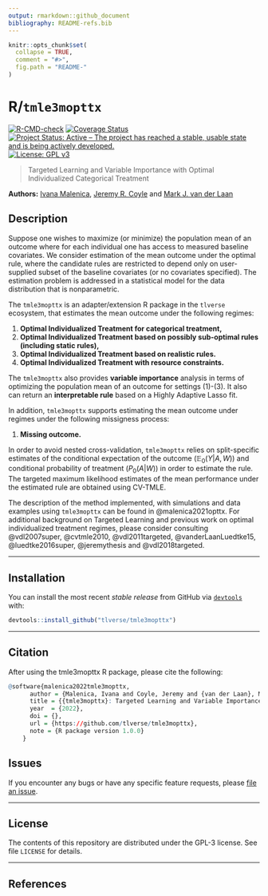```yaml
---
output: rmarkdown::github_document
bibliography: README-refs.bib
---
```


<!-- README.md is generated from README.Rmd. Please edit that file -->

```r
knitr::opts_chunk$set(
  collapse = TRUE,
  comment = "#>",
  fig.path = "README-"
)
```

# R/`tmle3mopttx`

[![R-CMD-check](https://github.com/tlverse/tmle3mopttx/workflows/R-CMD-check/badge.svg)](https://github.com/tlverse/tmle3mopttx/actions)
[![Coverage Status](https://codecov.io/gh/tlverse/tmle3mopttx/branch/master/graph/badge.svg)](https://codecov.io/gh/tlverse/tmle3mopttx)
[![Project Status: Active – The project has reached a stable, usable state and is being actively developed.](http://www.repostatus.org/badges/latest/active.svg)](http://www.repostatus.org/#active)
[![License: GPL v3](https://img.shields.io/badge/License-GPL%20v3-blue.svg)](http://www.gnu.org/licenses/gpl-3.0)

> Targeted Learning and Variable Importance with Optimal Individualized
> Categorical Treatment

__Authors:__ [Ivana Malenica](https://github.com/imalenica), [Jeremy R. Coyle](https://github.com/jeremyrcoyle) and [Mark J. van der Laan](https://vanderlaan-lab.org/)

## Description

Suppose one wishes to maximize (or minimize) the population mean of an outcome where for each individual one has access to measured baseline covariates. We consider estimation of the mean outcome under the optimal rule, where the candidate rules are restricted to depend only on user-supplied subset of the baseline covariates (or no covariates specified). The estimation problem is addressed in a statistical model for the data distribution that is nonparametric. 

The `tmle3mopttx` is an adapter/extension R package in the `tlverse` ecosystem, that estimates the mean outcome under the following regimes:

(1) **Optimal Individualized Treatment for categorical treatment,**
(2) **Optimal Individualized Treatment based on possibly sub-optimal rules (including static rules),**
(3) **Optimal Individualized Treatment based on realistic rules.**
(4) **Optimal Individualized Treatment with resource constraints.**

The `tmle3mopttx` also provides **variable importance** analysis in terms of optimizing the population mean of an outcome for settings (1)-(3). It also can return an **interpretable rule** based on a Highly Adaptive Lasso fit. 

In addition, `tmle3mopttx` supports estimating the mean outcome under regimes under the following missigness process:

1. **Missing outcome.** 

In order to avoid nested cross-validation, `tmle3mopttx` relies on split-specific estimates of the conditional expectation of the outcome ($\mathbb{E}_0(Y|A,W)$) and conditional probability of treatment ($P_0(A|W)$) in order to estimate the rule. The targeted maximum likelihood estimates of the mean performance under the estimated rule are obtained using CV-TMLE. 

The description of the method implemented, with simulations and data examples using `tmle3mopttx` can be found in @malenica2021opttx. For additional background on Targeted Learning and previous work on optimal individualized treatment regimes, please consider consulting @vdl2007super, @cvtmle2010, @vdl2011targeted, @vanderLaanLuedtke15, @luedtke2016super, @jeremythesis and @vdl2018targeted.

---

## Installation

You can install the most recent _stable release_ from GitHub via
[`devtools`](https://www.rstudio.com/products/rpackages/devtools/) with:

```r
devtools::install_github("tlverse/tmle3mopttx")
```

---

## Citation 

After using the tmle3mopttx R package, please cite the following:

```r

@software{malenica2022tmle3mopttx,
      author = {Malenica, Ivana and Coyle, Jeremy and {van der Laan}, Mark J},
      title = {{tmle3mopttx}: Targeted Learning and Variable Importance with Optimal Individualized Categorical Treatment},
      year  = {2022},
      doi = {},
      url = {https://github.com/tlverse/tmle3mopttx},
      note = {R package version 1.0.0}
    }
```


## Issues

If you encounter any bugs or have any specific feature requests, please [file an
issue](https://github.com/tlverse/tmle3mopttx/issues).

---

## License

The contents of this repository are distributed under the GPL-3 license.
See file `LICENSE` for details.

-----

## References

